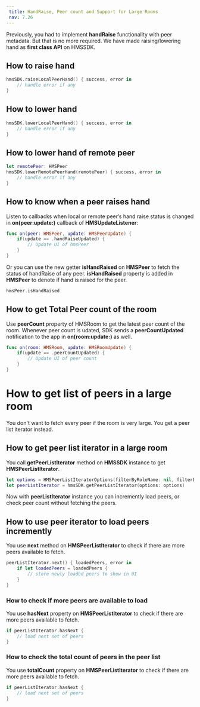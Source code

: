 ```yaml
---
 title: HandRaise, Peer count and Support for Large Rooms
 nav: 7.26
---
```


Previously, you had to implement **handRaise** functionality with peer metadata. But that is no more required. We have made raising/lowering hand as **first class API** on HMSSDK.

## How to raise hand

```swift
hmsSDK.raiseLocalPeerHand() { success, error in
    // handle error if any
}
```

## How to lower hand

```swift
hmsSDK.lowerLocalPeerHand() { success, error in
    // handle error if any
}
```

## How to lower hand of remote peer

```swift
let remotePeer: HMSPeer
hmsSDK.lowerRemotePeerHand(remotePeer) { success, error in
    // handle error if any
}
```

## How to know when a peer raises hand

Listen to callbacks when local  or remote peer’s hand raise status is changed in **on(peer:update:)** callback of **HMSUpdateListener**:

```swift
func on(peer: HMSPeer, update: HMSPeerUpdate) {
	if(update == .handRaiseUpdated) {
		// Update UI of hmsPeer
	}
}
```

Or you can use the new getter **isHandRaised** on **HMSPeer** to fetch the status of handRaise of any peer. **isHandRaised** property is added in **HMSPeer** to denote if hand is raised for the peer.

```swift
hmsPeer.isHandRaised
```

## How to get Total Peer count of the room

Use **peerCount** property of HMSRoom to get the latest peer count of the room. Whenever peer count is udated, SDK sends a **peerCountUpdated** notification to the app in **on(room:update:)** as well.

```swift
func on(room: HMSRoom, update: HMSRoomUpdate) {
	if(update == .peerCountUpdated) {
		// Update UI of peer count
	}
}
```

# How to get list of peers in a large room

You don't want to fetch every peer if the room is very large. You get a peer list iterator instead.

## How to get peer list iterator in a large room

You call **getPeerListIterator** method on **HMSSDK** instance to get **HMSPeerListIterator**.

```swift
let options = HMSPeerListIteratorOptions(filterByRoleName: nil, filterByPeerIds: nil, limit: 10)
let peerListIterator = hmsSDK.getPeerListIterator(options: options)
```

Now with **peerListIterator** instance you can incremently load peers, or check peer count without fetching the peers.

## How to use peer iterator to load peers incremently

You use **next** method on **HMSPeerListIterator** to check if there are more peers available to fetch.

```swift
peerListIterator.next() { loadedPeers, error in
    if let loadedPeers = loadedPeers {
        // store newly loaded peers to show in UI
    }
}
```

### How to check if more peers are available to load

You use **hasNext** property on **HMSPeerListIterator** to check if there are more peers available to fetch.

```swift
if peerListIterator.hasNext {
    // load next set of peers
}
```

### How to check the total count of peers in the peer list

You use **totalCount** property on **HMSPeerListIterator** to check if there are more peers available to fetch.

```swift
if peerListIterator.hasNext {
    // load next set of peers
}
```
